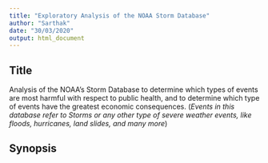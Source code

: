 ```yaml
---
title: "Exploratory Analysis of the NOAA Storm Database"
author: "Sarthak"
date: "30/03/2020"
output: html_document
---
```


## Title

Analysis of the NOAA's Storm Database to determine which types of events are most harmful with respect to public health, and to determine which type of events have the greatest economic consequences. (_Events in this database refer to Storms or any other type of severe weather events, like floods, hurricanes, land slides, and many more_)

## Synopsis
